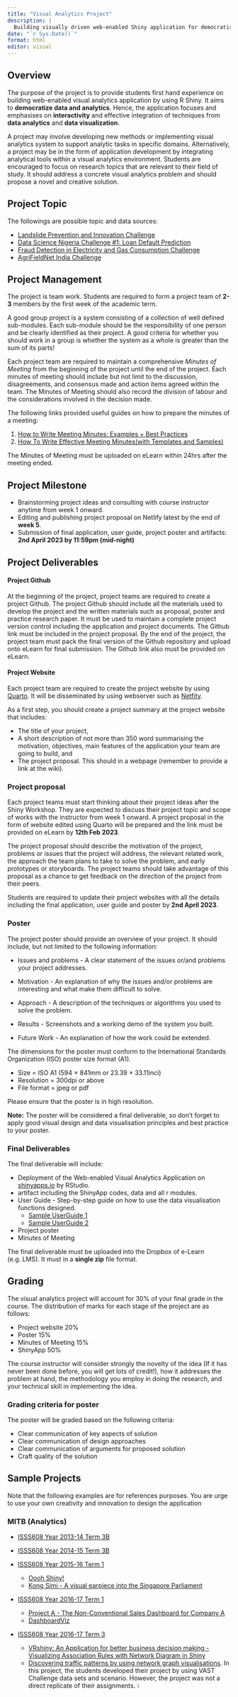 ```yaml
---
title: "Visual Analytics Project"
description: |
  Building visually driven web-enabled Shiny application for democratising data and analytics.
date: "`r Sys.Date()`"
format: html
editor: visual
---
```


## Overview

The purpose of the project is to provide students first hand experience on building web-enabled visual analytics application by using R Shiny. It aims to **democratize data and analytics**. Hence, the application focuses and emphasises on **interactivity** and effective integration of techniques from **data analytics** and **data visualization**.

A project may involve developing new methods or implementing visual analytics system to support analytic tasks in specific domains. Alternatively, a project may be in the form of application development by integrating analytical tools within a visual analytics environment. Students are encouraged to focus on research topics that are relevant to their field of study. It should address a concrete visual analytics problem and should propose a novel and creative solution.

## Project Topic

The followings are possible topic and data sources:

- [Landslide Prevention and Innovation Challenge](https://zindi.africa/competitions/landslide-prevention-and-innovation-challenge)
- [Data Science Nigeria Challenge #1: Loan Default Prediction](https://zindi.africa/competitions/data-science-nigeria-challenge-1-loan-default-prediction)
- [Fraud Detection in Electricity and Gas Consumption Challenge](https://zindi.africa/competitions/ai-hack-tunisia-4-predictive-analytics-challenge-1)
-	[AgriFieldNet India Challenge](https://zindi.africa/competitions/agrifieldnet-india-challenge)
 

## Project Management

The project is team work. Students are required to form a project team of **2-3** members by the first week of the academic term.

A good group project is a system consisting of a collection of well defined sub-modules. Each sub-module should be the responsibility of one person and be clearly identified as their project. A good criteria for whether you should work in a group is whether the system as a whole is greater than the sum of its parts!

Each project team are required to maintain a comprehensive *Minutes of Meeting* from the beginning of the project until the end of the project. Each minutes of meeting should include but not limit to the discussion, disagreements, and consensus made and action items agreed within the team. The Minutes of Meeting should also record the division of labour and the considerations involved in the decision made.

The following links provided useful guides on how to prepare the minutes of a meeting:

1.  [How to Write Meeting Minutes: Examples + Best Practices](https://fellow.app/blog/meetings/meeting-minutes-example-and-best-practices/)
2.  [How To Write Effective Meeting Minutes(with Templates and Samples)](https://www.wildapricot.com/blog/how-to-write-meeting-minutes)

The Minutes of Meeting must be uploaded on eLearn within 24hrs after the meeting ended.

## Project Milestone

-   Brainstorming project ideas and consulting with course instructor anytime from week 1 onward.
-   Editing and publishing project proposal on Netlify latest by the end of **week 5**.
-   Submission of final application, user guide, project poster and artifacts: **2nd April 2023 by 11:59pm (mid-night)**

## Project Deliverables

#### Project Github

At the beginning of the project, project teams are required to create a project Github. The project Github should include all the materials used to develop the project and the written materials such as proposal, poster and practice research paper. It must be used to maintain a complete project version control including the application and project documents. The Github link must be included in the project proposal. By the end of the project, the project team must pack the final version of the Github repository and upload onto eLearn for final submission. The Github link also must be provided on eLearn.

#### Project Website

Each project team are required to create the project website by using [Quarto](https://quarto.org/docs/websites/). It will be disseminated by using webserver such as [Netfity](https://www.netlify.com/).

As a first step, you should create a project summary at the project website that includes:

-   The title of your project,
-   A short description of not more than 350 word summarising the motivation, objectives, main features of the application your team are going to build, and
-   The project proposal. This should in a webpage (remember to provide a link at the wiki).

### Project proposal

Each project teams must start thinking about their project ideas after the Shiny Workshop. They are expected to discuss their project topic and scope of works with the instructor from week 1 onward. A project proposal in the form of website edited using Quarto will be prepared and the link must be provided on eLearn by **12th Feb 2023**.

The project proposal should describe the motivation of the project, problems or issues that the project will address, the relevant related work, the approach the team plans to take to solve the problem, and early prototypes or storyboards. The project teams should take advantage of this proposal as a chance to get feedback on the direction of the project from their peers.

Students are required to update their project websites with all the details including the final application, user guide and poster by **2nd April 2023**.

### Poster

The project poster should provide an overview of your project. It should include, but not limited to the following information:

-   Issues and problems - A clear statement of the issues or/and problems your project addresses.

-   Motivation - An explanation of why the issues and/or problems are interesting and what make them difficult to solve.

-   Approach - A description of the techniques or algorithms you used to solve the problem.

-   Results - Screenshots and a working demo of the system you built.

-   Future Work - An explanation of how the work could be extended.

The dimensions for the poster must conform to the International Standards Organization (ISO) poster size format (A1).

-   Size = ISO A1 (594 × 841mm or 23.39 × 33.11inci)
-   Resolution = 300dpi or above
-   File format = jpeg or pdf

Please ensure that the poster is in high resolution.

**Note:** The poster will be considered a final deliverable, so don't forget to apply good visual design and data visualisation principles and best practice to your poster.

### Final Deliverables

The final deliverable will include:

-   Deployment of the Web-enabled Visual Analytics Application on [shinyapps.io](https://www.shinyapps.io/?_ga=2.66761195.475946033.1646029532-851903384.1642396379) by RStudio.
-   artifact including the ShinyApp codes, data and all r modules.
-   User Guide - Step-by-step guide on how to use the data visualisation functions designed.
    -   [Sample UserGuide 1](https://wiki.smu.edu.sg/1920t2isss608/Group11_user_guide)
    -   [Sample UserGuide 2](https://wiki.smu.edu.sg/1920t2isss608/img_auth.php/0/02/ISSS608_Group02_UserGuide.pdf)
-   Project poster
-   Minutes of Meeting

The final deliverable must be uploaded into the Dropbox of e-Learn (e.g. LMS). It must in a **single zip** file format.

## Grading

The visual analytics project will account for 30% of your final grade in the course. The distribution of marks for each stage of the project are as follows:

-   Project website 20%
-   Poster 15%
-   Minutes of Meeting 15%
-   ShinyApp 50%

The course instructor will consider strongly the novelty of the idea (If it has never been done before, you will get lots of credit!), how it addresses the problem at hand, the methodology you employ in doing the research, and your technical skill in implementing the idea.

### Grading criteria for poster

The poster will be graded based on the following criteria:

-   Clear communication of key aspects of solution
-   Clear communication of design approaches
-   Clear communication of arguments for proposed solution
-   Craft quality of the solution

## Sample Projects

Note that the following examples are for references purposes. You are urge to use your own creativity and innovation to design the application

### MITB (Analytics)

-   [ISSS608 Year 2013-14 Term 3B](https://wiki.smu.edu.sg/1314t3bisss606/Project_Groups)

-   [ISSS608 Year 2014-15 Term 3B](https://wiki.smu.edu.sg/1516t3isss608g1/Project_Groups)

-   [ISSS608 Year 2015-16 Term 1](https://wiki.smu.edu.sg/1516t1isss608g1/Project_Groups)

    -   [Oooh Shiny!](https://wiki.smu.edu.sg/1516t1isss608g1/ISSS608_2015_16T1_Group1_Proposal)
    -   [Kong Simi - A visual earpiece into the Singapore Parliament](https://wiki.smu.edu.sg/1516t1isss608g1/ISSS608_2015_16T1_Group2_Proposal)

-   [ISSS608 Year 2016-17 Term 1](https://wiki.smu.edu.sg/1617t1ISSS608g1/Project_Groups)

    -   [Project A - The Non-Conventional Sales Dashboard for Company A](https://wiki.smu.edu.sg/1617t1ISSS608g1/ISSS608_2016-17_T1_Project_Team_11)
    -   [DashboardViz](https://wiki.smu.edu.sg/1617t1ISSS608g1/ISSS608_2016_17T1_Group5_Report)

-   [ISSS608 Year 2016-17 Term 3](https://wiki.smu.edu.sg/1617t3isss608g1/Project_Groups)

    -   [VRshiny: An Application for better business decision making - Visualizing Association Rules with Network Diagram in Shiny](https://wiki.smu.edu.sg/1617t3isss608g1/ISSS608_2016-17_T3_Group8_Arules_Project_Proposal)
    -   [Discovering traffic patterns by using network graph visualisations](https://wiki.smu.edu.sg/1617t3isss608g1/Group1_Introduction). In this project, the students developed their project by using VAST Challenge data sets and scenario. However, the project was not a direct replicate of their assignments. ![](img/must_read.jpg){width="5%"}

-   [ISSS608 Year 2017-18 Term 1](https://wiki.smu.edu.sg/1718t1isss608g1/Project_Groups)

-   [ISSS608 Year 2017-18 Term 3](https://wiki.smu.edu.sg/1718t3isss608/Project_Groups)

    -   [Singapore Property Market Watch - Your new tool to visualize SG Property Trend](https://wiki.smu.edu.sg/1718t3isss608/Group07_Overview)

-   [ISSS608 Year 2018-19 Term 1](https://wiki.smu.edu.sg/18191isss608g1/Project_Groups)

    -   [Corn: The A-maize-ing Crop](https://wiki.smu.edu.sg/18191isss608g1/ISSS608_Group07_Proposal)

-   [ISSS608 Year 2018-19 Term 3](https://wiki.smu.edu.sg/1819t3isss608/Project_Groups)

    -   [How healthy is your neighbourhood?](https://sindhu-ramesh.shinyapps.io/Visual_Analytics_project1/)
    -   [An Interactive Shiny web Application to study the past trends and forecast of tourists to Singapore](https://wiki.smu.edu.sg/1819t3isss608/Group03_Overview)

-   [ISSS608 Year 2019-20 Term 2](https://wiki.smu.edu.sg/1920t2isss608/Project_Groups)

    -   [SGSAS: Simple Geo-Spatial Analysis using R-Shiny](https://wiki.smu.edu.sg/1920t2isss608/Group11_proposal)
    -   [A Visual Exploration of Media Consumption in Singapore](https://wiki.smu.edu.sg/1920t2isss608/Group02_proposal)

-   [ISSS608 Year 2020-21 Term 2](VAProject/VAProject-AY2020-21T2.html)

-   [ISSS608 Year 2021-22 January Term](VAProject/VAProject-AY2020-21T2.html)

    -   Group 1: [Money Not Enough: A Deep Dive into Singapore's Shopping Basket](https://moneynoenough.netlify.app/)
    -   Group 5: [How to spot a Golden Goose (a.k.a. Profitable Rental Property) in Singapore](https://singaporegoldengoose.netlify.app/index.html)
    -   Group 6: [ShinyCoin](https://shinycoin.netlify.app/).

# AY2021-2022 April Term: Project Grouping

-   [Group 1](https://isss698-vast-challenge-group8.netlify.app/)
-   [Group 2](https://visual-analysis-project-g2.netlify.app/)
-   [Group 3](https://wealthcheckup.netlify.app/)
-   [Group 4](https://isss608group4.netlify.app/)
-   [Group 5](https://isss608-project-group5.netlify.app/)
-   [Group 6](https://isss608-group06.netlify.app/)
-   [Group 7](https://isss608group7.shinyapps.io/Group_7/)
-   [Group 9](https://vaprojectgroup9.netlify.app/)
-   [Group 10](https://group10-vast-challenge-2022-project.netlify.app/)
-   [Group 11](https://projectgroup11.netlify.app/)
-   [Group 12](https://group12-va-project.netlify.app/)

# Q & A
